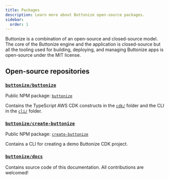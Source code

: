 ```yaml
---
title: Packages
description: Learn more about Buttonize open-source packages.
sidebar:
  order: 1
---
```


Buttonize is a combination of an open-source and closed-source model. The core of the
Buttonize engine and the application is closed-source but all the tooling used
for building, deploying, and managing Buttonize apps is open-source under the MIT license.

## Open-source repositories

### [`buttonize/buttonize`](https://github.com/buttonize/buttonize)

Public NPM package: [`buttonize`](https://www.npmjs.com/package/buttonize)

Contains the TypeScript AWS CDK constructs in
the [`cdk/`](https://github.com/buttonize/buttonize/tree/master/cdk) folder and
the CLI in the [`cli/`](https://github.com/buttonize/buttonize/tree/master/cli) folder.

### [`buttonize/create-buttonize`](https://github.com/buttonize/create-buttonize)

Public NPM package: [`create-buttonize`](https://www.npmjs.com/package/create-buttonize)

Contains a CLI for creating a demo Buttonize CDK project.

### [`buttonize/docs`](https://github.com/buttonize/docs)

Contains source code of this documentation. All contributions are welcomed!
